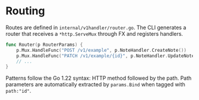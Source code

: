 # Routing

Routes are defined in `internal/v1handler/router.go`. The CLI generates a router that receives a `*http.ServeMux` through FX and registers handlers.

```go filename="router.go"
func Router(p RouterParams) {
    p.Mux.HandleFunc("POST /v1/example", p.NoteHandler.CreateNote())
    p.Mux.HandleFunc("PATCH /v1/example/{id}", p.NoteHandler.UpdateNote())
    // ...
}
```

Patterns follow the Go 1.22 syntax: HTTP method followed by the path. Path parameters are automatically extracted by `params.Bind` when tagged with `path:"id"`.

